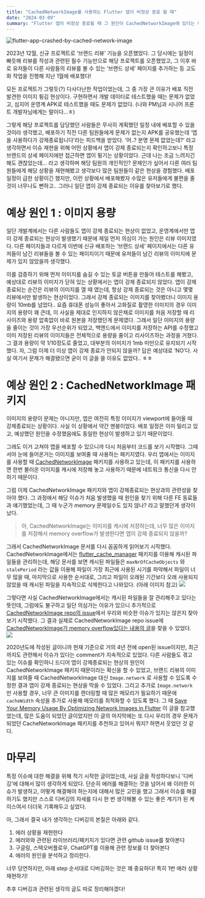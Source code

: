 ```yaml
---
title: "CachedNetworkImage를 사용하는 Flutter 앱이 비정상 종료 될 때"
date: "2024-03-09"
summary: "Flutter 앱이 비정상 종료될 때 그 원인이 CachedNetworkImage에 있다는 디버깅하는 과정 기록하기"
---
```


![flutter-app-crashed-by-cached-network-image](/static/images/articles/blog/2024/flutter-app-crashed-by-cached-network-image_1.jpeg)

2023년 12월, 신규 프로젝트로 ‘브랜드 리뷰’ 기능을 오픈했었다. 그 당시에는 일정이 빠듯해 리뷰를 작성과 관련된 필수 기능만으로 해당 프로젝트를 오픈했었고, 그 이후 바로 유저들이 다른 사람들의 리뷰를 볼 수 있는 ‘브랜드 상세’ 페이지를 추가하는 등 고도화 작업을 진행해 지난 1월에 배포했다!

모든 프로젝트가 그렇듯(?) 다사다난한 작업이었는데, 그 중 가장 큰 이유가 배포 직전 발견한 이미지 튕김 현상이다. 구현하면서 개발 데이터로 테스트했을 때는 문제가 없었고, 심지어 운영계 APK로 테스트했을 때도 문제가 없었다. (나와 PM님과 시니어 프론트 개발자님에게는 말이다…ㅎ)

그렇게 해당 프로젝트를 담당했던 사람들은 무사히 계획했던 일정 내에 배포할 수 있을 것이라 생각했고, 배포하기 직전 다른 팀원들에게 문제가 없는지 APK를 공유했는데 ‘앱을 사용하다가 강제종료됩니다’라는 피드백을 받았다. ‘어..? 분명 문제 없었는데?’ 라고 생각하면서 이슈 재현을 위해 어떤 상황에서 앱이 강제 종료되는지 확인하고보니 특정 브랜드의 상세 페이지에만 접근하면 앱이 튕기는 상황이었다. 근데 나는 조금 느려지긴 해도 괜찮았는데… 라고 생각하며 해당 팀원의 개인적인? 문제인가 싶어서 다른 여러 팀원들에게 해당 상황을 재현해봤고 생각보다 많은 팀원들이 같은 현상을 경험했다. 배포 일정이 급한 상황이긴 했지만, 이런 상황에서 배포해봤자 수많은 유저들에게 불편을 줄 것이 너무나도 뻔하고.. 그러니 일단 앱이 강제 종료되는 이유를 찾아보기로 했다.

# 예상 원인 1 : 이미지 용량

일단 개발계에서는 다른 사람들도 앱이 강제 종료되는 현상이 없었고, 운영계에서만 앱이 강제 종료되는 현상이 발생했기 때문에 제일 먼저 의심이 가는 원인은 리뷰 이미지였다. 다른 페이지들과 다르게 이번에 신규 배포하는 ‘브랜드 상세’ 페이지에서는 다른 유저들이 남긴 리뷰들을 볼 수 있는 페이지이기 때문에 유저들이 남긴 리뷰의 이미지에 문제가 있지 않았을까 생각했다.

이를 검증하기 위해 먼저 이미지를 숨길 수 있는 토글 버튼을 만들어 테스트를 해봤고, 예상대로 리뷰의 이미지가 닫혀 있는 상황에서는 앱이 강제 종료되지 않았다. 앱이 강제 종료되는 순간은 리뷰의 이미지를 열 때 였는데, 항상 강제 종료되는 것은 아니고 몇몇 리뷰에서만 발생하는 현상이었다. 그래서 강제 종료되는 이미지를 찾아봤더니 이미지 용량이 10mb를 넘었다..
요즘 휴대폰 성능이 좋아서 고화질로 촬영한 이미지의 경우 이미지의 용량이 꽤 큰데, 이 사실을 제대로 인지하지 않은채로 이미지를 처음 저장할 때 리사이즈와 용량 압축없이 바로 원본을 저장했던게 문제였다. 그래서 일단 이미지의 용량을 줄이는 것이 가장 우선순위가 되었고, 백엔드에서 이미지를 저장하는 API를 수정했고 이미 저장된 리뷰의 이미지들은 전체적으로 용량을 줄이고 리사이즈하는 과정을 거쳤다. 그 결과 용량이 약 1/10정도로 줄었고, 대부분의 이미지가 1mb 미만으로 유지되기 시작했다.
자, 그럼 이제 더 이상 앱이 강제 종료가 안되지 않을까? 답은 예상대로 ‘NO’다. 사실 여기서 문제가 해결됐으면 굳이 이 글을 쓸 이유도 없었다.. ㅎㅎ

# 예상 원인 2 : CachedNetworkImage 패키지

이미지의 용량이 문제는 아니지만, 앱은 여전히 특정 이미지가 viewport에 들어올 때 강제종료되는 상황이다.
사실 이 상황에서 약간 멘붕이었다. 배포 일정은 이미 밀리고 있고, 예상했던 원인을 수정했음에도 동일한 현상이 발생하고 있기 때문이었다.

그래도 이거 고쳐야 앱을 배포할 수 있으니까 다시 처음부터 코드를 보기 시작했다. 그때서야 눈에 들어온거는 이미지를 보여줄 때 사용하는 패키지였다.
우리 앱에서는 이미지를 사용할 때 [CachedNetworkImage](https://pub.dev/packages/cached_network_image) 패키지를 사용하고 있는데, 이 패키지를 사용하면 한번 불러온 이미지를 캐시에 저장해 놓고 사용하기 때문에 네트워크 통신을 다시 안하기 때문이다.

그럼 이제 CachedNetworkImage 패키지와 앱이 강제종료되는 현상과의 관련성을 찾아야 했다. 그 과정에서 해당 이슈가 처음 발생했을 때 원인을 찾기 위해 다른 FE 동료들과 얘기했었는데, 그 때 누군가 memory 문제일수도 있지 않나? 라고 말했던게 생각이 났다.

> 아, CachedNetworkImage는 이미지를 캐시에 저장하는데, 너무 많은 이미지를 저장해서 memory overflow가 발생한다면 앱이 강제 종료되지 않을까?

그래서 CachedNetworkImage 문서를 다시 꼼꼼하게 읽어보기 시작했다. CachedNetworkImage에서는 [flutter_cache_manager](https://pub.dev/packages/flutter_cache_manager) 패키지를 이용해 캐시된 파일들을 관리하는데, 해당 문서를 보면 캐시된 파일들은 `maxNrOfCacheObjects` 와 `stalePeriod` 라는 값을 이용해 파일이 가장 최근에 사용된 시기를 파악해서 파일이 너무 많을 때, 마지막으로 사용한 순서대로, 그리고 파일이 오래된 기간보다 오래 사용되지 않았을 때 캐시된 파일을 지속적으로 삭제한다고 나와있다. (아래 이미지 참고)
![](/static/images/articles/blog/2024/flutter-app-crashed-by-cached-network-image_2.png)

그렇다면 사실 CachedNetworkImage에서는 캐시된 파일들을 잘 관리해주고 있다는 뜻인데, 그럼에도 불구하고 일단 의심가는 이유가 있으니 추가적으로 [CachedNetworkImage repo의 issue](https://github.com/Baseflow/flutter_cached_network_image/issues)에서 우리와 비슷한 이슈가 있지는 않은지 찾아보기 시작했다. 그 결과 실제로 CachedNetworkImage repo issue에 [CachedNetworkImage가 memory overflow있다는 내용의 글](https://github.com/Baseflow/flutter_cached_network_image/issues/429)을 찾을 수 있었다.
![](/static/images/articles/blog/2024/flutter-app-crashed-by-cached-network-image_3.png)

2020년도에 작성된 글이니까 현재 기준으로 거의 4년 전에 open된 issue이지만, 최근까지도 관련해서 이슈가 있다는 comment가 지속적으로 있었다. 다른 사람들도 겪고 있는 이슈를 확인하니 드디어 앱이 강제종료되는 현상의 원인이 CachedNetworkImage 패키지 때문이라는 확신을 할 수 있었고, 브랜드 리뷰의 이미지를 보여줄 때 CachedNetworkImage 대신 `Image.network` 로 사용할 수 있도록 수정한 결과 앱이 강제 종료되는 현상을 막을 수 있었다.
그리고 추가로 `Image.network` 만 사용할 경우, 너무 큰 이미지를 렌더링할 때 많은 메모리가 필요하기 때문에 `cacheWidth` 속성을 추가로 사용해 메모리를 최적화할 수 있도록 했다. 그 때 [Save Your Memory Usage By Optimizing Network Images in Flutter](https://medium.com/make-android/save-your-memory-usage-by-optimizing-network-image-in-flutter-cbc9f8af47cd) 이 글을 참고했었는데, 많은 도움이 되었던 글이었지만 이 글의 마지막에는 또 다시 우리의 경우 문제가 되었던 CacheNetworkImage 패키지를 추천하고 있어서 뭐지? 하면서 웃었던 것 같다.

# 마무리

특정 이슈에 대한 해결을 위해 적기 시작한 글이었는데, 사실 글을 작성하다보니 '디버깅'에 대해서 많이 생각하게 되었다. 단순히 에러를 해결하는 것을 넘어서 왜 이러한 이슈가 발생하고, 어떻게 해결해야 하는지에 대해서 많은 고민을 했고 그래서 이슈를 해결하기도 했지만 스스로 디버깅의 자세를 다시 한 번 생각해볼 수 있는 좋은 계기가 된 케이스여서 더더욱 기록해두고 싶었다.

아, 그래서 결국 내가 생각하는 디버깅의 본질은 아래와 같다.

1. 에러 상황을 재현한다
2. 에러와와 관련된 라이브러리/패키지가 있다면 관련 github issue를 찾아본다
3. 구글링, 스택오버플로우, ChatGPT를 이용해 관련 정보를 더 찾아본다
4. 에러의 원인을 분석하고 정리한다.

너무 당연하지만, 아래 step 순서대로 디버깅하는 것은 꽤 중요하다! 특히 1번 에러 상황 재현하기!

추후 디버깅과 관련된 생각의 글도 따로 정리해야겠다!
